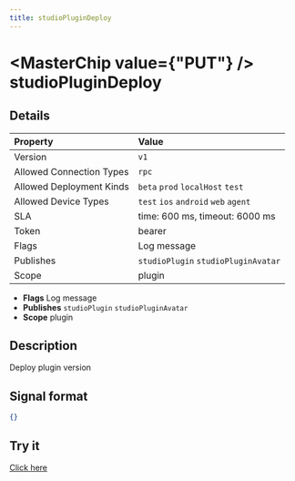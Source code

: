 ```yaml
---
title: studioPluginDeploy
---
```



# <MasterChip value={"PUT"} /> studioPluginDeploy

## Details

| Property | Value | 
| :--- | :--- | 
| Version | `v1` |
| Allowed Connection Types | `rpc`  |
| Allowed Deployment Kinds | `beta` `prod` `localHost` `test`  |
| Allowed Device Types | `test` `ios` `android` `web` `agent`  |
| SLA | time: 600 ms, timeout: 6000 ms |
| Token | bearer |
| Flags | Log message |
| Publishes | `studioPlugin` `studioPluginAvatar`  |
| Scope | plugin |


- **Flags** Log message
- **Publishes** `studioPlugin` `studioPluginAvatar` 
- **Scope** plugin


## Description

Deploy plugin version

## Signal format

```json
{}
```

## Try it

[Click here](https://web.neome.ai/api?path=studio_studioDrawer_studioPluginDeploy)


